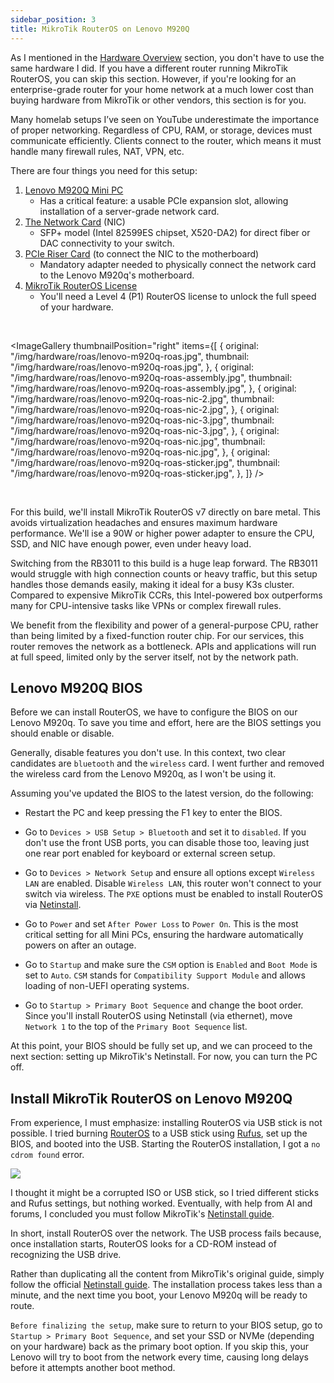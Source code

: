 ```yaml
---
sidebar_position: 3
title: MikroTik RouterOS on Lenovo M920Q
---
```


As I mentioned in the [Hardware Overview](../../hardware-raspberry-pi-setup/hardware.mdx) section, you don't have to use the same hardware I did. If you have a different router running MikroTik RouterOS, you can skip this section. However, if you're looking for an enterprise-grade router for your home network at a much lower cost than buying hardware from MikroTik or other vendors, this section is for you.

Many homelab setups I’ve seen on YouTube underestimate the importance of proper networking. Regardless of CPU, RAM, or storage, devices must communicate efficiently. Clients connect to the router, which means it must handle many firewall rules, NAT, VPN, etc.

There are four things you need for this setup:

1. [Lenovo M920Q Mini PC](https://www.ebay.com/sch/i.html?_nkw=Lenovo+M920Q&_sacat=0&_from=R40&_trksid=p2332490.m570.l1313)
   - Has a critical feature: a usable PCIe expansion slot, allowing installation of a server-grade network card.
2. [The Network Card](https://www.aliexpress.com/item/1005005920672631.html?spm=a2g0o.order_list.order_list_main.11.329f180254cPlG) (NIC)
   - SFP+ model (Intel 82599ES chipset, X520-DA2) for direct fiber or DAC connectivity to your switch.
3. [PCIe Riser Card](https://www.aliexpress.com/item/1005007593015885.html?spm=a2g0o.order_list.order_list_main.5.329f180254cPlG) (to connect the NIC to the motherboard)
   - Mandatory adapter needed to physically connect the network card to the Lenovo M920q's motherboard.
4. [MikroTik RouterOS License](https://help.mikrotik.com/docs/spaces/ROS/pages/328149/RouterOS+license+keys)
   - You'll need a Level 4 (P1) RouterOS license to unlock the full speed of your hardware.

<br />


<ImageGallery
  thumbnailPosition="right"
  items={[
    {
      original: "/img/hardware/roas/lenovo-m920q-roas.jpg",
      thumbnail: "/img/hardware/roas/lenovo-m920q-roas.jpg",
    },
    {
      original: "/img/hardware/roas/lenovo-m920q-roas-assembly.jpg",
      thumbnail: "/img/hardware/roas/lenovo-m920q-roas-assembly.jpg",
    },
    {
      original: "/img/hardware/roas/lenovo-m920q-roas-nic-2.jpg",
      thumbnail: "/img/hardware/roas/lenovo-m920q-roas-nic-2.jpg",
    },
    {
      original: "/img/hardware/roas/lenovo-m920q-roas-nic-3.jpg",
      thumbnail: "/img/hardware/roas/lenovo-m920q-roas-nic-3.jpg",
    },
    {
      original: "/img/hardware/roas/lenovo-m920q-roas-nic.jpg",
      thumbnail: "/img/hardware/roas/lenovo-m920q-roas-nic.jpg",
    },
    {
      original: "/img/hardware/roas/lenovo-m920q-roas-sticker.jpg",
      thumbnail: "/img/hardware/roas/lenovo-m920q-roas-sticker.jpg",
    },
  ]}
/>

<br />

For this build, we'll install MikroTik RouterOS v7 directly on bare metal. This avoids virtualization headaches and ensures maximum hardware performance. We'll ise a 90W or higher power adapter to ensure the CPU, SSD, and NIC have enough power, even under heavy load.

Switching from the RB3011 to this build is a huge leap forward. The RB3011 would struggle with high connection counts or heavy traffic, but this setup handles those demands easily, making it ideal for a busy K3s cluster. Compared to expensive MikroTik CCRs, this Intel-powered box outperforms many for CPU-intensive tasks like VPNs or complex firewall rules.

We benefit from the flexibility and power of a general-purpose CPU, rather than being limited by a fixed-function router chip. For our services, this router removes the network as a bottleneck. APIs and applications will run at full speed, limited only by the server itself, not by the network path.

## Lenovo M920Q BIOS

Before we can install RouterOS, we have to configure the BIOS on our Lenovo M920q. To save you time and effort, here are the BIOS settings you should enable or disable.

Generally, disable features you don't use. In this context, two clear candidates are `bluetooth` and the `wireless` card. I went further and removed the wireless card from the Lenovo M920q, as I won't be using it.

Assuming you've updated the BIOS to the latest version, do the following:

- Restart the PC and keep pressing the F1 key to enter the BIOS.

- Go to `Devices > USB Setup > Bluetooth` and set it to `disabled`. If you don't use the front USB ports, you can disable those too, leaving just one rear port enabled for keyboard or external screen setup.

- Go to `Devices > Network Setup` and ensure all options except `Wireless LAN` are enabled. Disable `Wireless LAN`, this router won't connect to your switch via wireless. The `PXE` options must be enabled to install RouterOS via [Netinstall](https://help.mikrotik.com/docs/spaces/ROS/pages/24805390/Netinstall#Netinstall-InstructionsforWindows).

- Go to `Power` and set `After Power Loss` to `Power On`. This is the most critical setting for all Mini PCs, ensuring the hardware automatically powers on after an outage.

- Go to `Startup` and make sure the `CSM` option is `Enabled` and `Boot Mode` is set to `Auto`. `CSM` stands for `Compatibility Support Module` and allows loading of non-UEFI operating systems.

- Go to `Startup > Primary Boot Sequence` and change the boot order. Since you'll install RouterOS using Netinstall (via ethernet), move `Network 1` to the top of the `Primary Boot Sequence` list.

At this point, your BIOS should be fully set up, and we can proceed to the next section: setting up MikroTik's Netinstall. For now, you can turn the PC off.

## Install MikroTik RouterOS on Lenovo M920Q

From experience, I must emphasize: installing RouterOS via USB stick is not possible. I tried burning [RouterOS](https://mikrotik.com/software) to a USB stick using [Rufus](https://rufus.ie/en/), set up the BIOS, and booted into the USB. Starting the RouterOS installation, I got a `no cdrom found` error.

<img src="/img/mikrotik-no-cdrom-found.jpg" />

<br />

I thought it might be a corrupted ISO or USB stick, so I tried different sticks and Rufus settings, but nothing worked. Eventually, with help from AI and forums, I concluded you must follow MikroTik's [Netinstall guide](https://help.mikrotik.com/docs/spaces/ROS/pages/24805390/Netinstall#Netinstall-InstructionsforWindows).

In short, install RouterOS over the network. The USB process fails because, once installation starts, RouterOS looks for a CD-ROM instead of recognizing the USB drive.

Rather than duplicating all the content from MikroTik's original guide, simply follow the official [Netinstall guide](https://help.mikrotik.com/docs/spaces/ROS/pages/24805390/Netinstall#Netinstall-InstructionsforWindows). The installation process takes less than a minute, and the next time you boot, your Lenovo M920q will be ready to route.

`Before finalizing the setup`, make sure to return to your BIOS setup, go to `Startup > Primary Boot Sequence`, and set your SSD or NVMe (depending on your hardware) back as the primary boot option. If you skip this, your Lenovo will try to boot from the network every time, causing long delays before it attempts another boot method.
